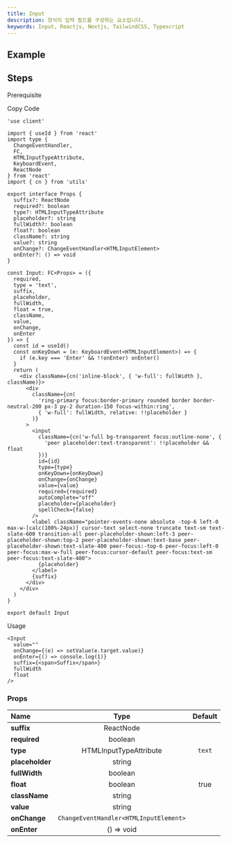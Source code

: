 ```yaml
---
title: Input
description: 양식의 입력 필드를 구성하는 요소입니다.
keywords: Input, Reactjs, Nextjs, TailwindCSS, Typescript
---
```


## Example

<Storybook url="https://workshop.dongwook.kim/?path=/docs/components-input-v1--docs" />

## Steps

<Steps>

<Step>Prerequisite</Step>

<Blocks>
  <LinkBlock icon="utils" name="cn" slug="/utils/cn" />
</Blocks>

<Step>Copy Code</Step>

```tsx title="components/Input/index.tsx"
'use client'

import { useId } from 'react'
import type {
  ChangeEventHandler,
  FC,
  HTMLInputTypeAttribute,
  KeyboardEvent,
  ReactNode
} from 'react'
import { cn } from 'utils'

export interface Props {
  suffix?: ReactNode
  required?: boolean
  type?: HTMLInputTypeAttribute
  placeholder?: string
  fullWidth?: boolean
  float?: boolean
  className?: string
  value?: string
  onChange?: ChangeEventHandler<HTMLInputElement>
  onEnter?: () => void
}

const Input: FC<Props> = ({
  required,
  type = 'text',
  suffix,
  placeholder,
  fullWidth,
  float = true,
  className,
  value,
  onChange,
  onEnter
}) => {
  const id = useId()
  const onKeyDown = (e: KeyboardEvent<HTMLInputElement>) => {
    if (e.key === 'Enter' && !!onEnter) onEnter()
  }
  return (
    <div className={cn('inline-block', { 'w-full': fullWidth }, className)}>
      <div
        className={cn(
          'ring-primary focus:border-primary rounded border border-neutral-200 px-3 py-2 duration-150 focus-within:ring',
          { 'w-full': fullWidth, relative: !!placeholder }
        )}
      >
        <input
          className={cn('w-full bg-transparent focus:outline-none', {
            'peer placeholder:text-transparent': !!placeholder && float
          })}
          id={id}
          type={type}
          onKeyDown={onKeyDown}
          onChange={onChange}
          value={value}
          required={required}
          autoComplete="off"
          placeholder={placeholder}
          spellCheck={false}
        />
        <label className="pointer-events-none absolute -top-6 left-0 max-w-[calc(100%-24px)] cursor-text select-none truncate text-sm text-slate-600 transition-all peer-placeholder-shown:left-3 peer-placeholder-shown:top-2 peer-placeholder-shown:text-base peer-placeholder-shown:text-slate-400 peer-focus:-top-6 peer-focus:left-0 peer-focus:max-w-full peer-focus:cursor-default peer-focus:text-sm peer-focus:text-slate-400">
          {placeholder}
        </label>
        {suffix}
      </div>
    </div>
  )
}

export default Input
```

<Step>Usage</Step>

```tsx
<Input
  value=""
  onChange={(e) => setValue(e.target.value)}
  onEnter={() => console.log(1)}
  suffix={<span>Suffix</span>}
  fullWidth
  float
/>
```

</Steps>

### Props

| Name            |                  Type                  | Default |
| :-------------- | :------------------------------------: | :-----: |
| **suffix**      |               ReactNode                |         |
| **required**    |                boolean                 |         |
| **type**        |         HTMLInputTypeAttribute         | `text`  |
| **placeholder** |                 string                 |         |
| **fullWidth**   |                boolean                 |         |
| **float**       |                boolean                 |  true   |
| **className**   |                 string                 |         |
| **value**       |                 string                 |         |
| **onChange**    | `ChangeEventHandler<HTMLInputElement>` |         |
| **onEnter**     |               () => void               |         |
